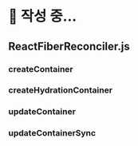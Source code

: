 
# 📝 작성 중...

## ReactFiberReconciler.js

### createContainer

### createHydrationContainer

### updateContainer

### updateContainerSync
